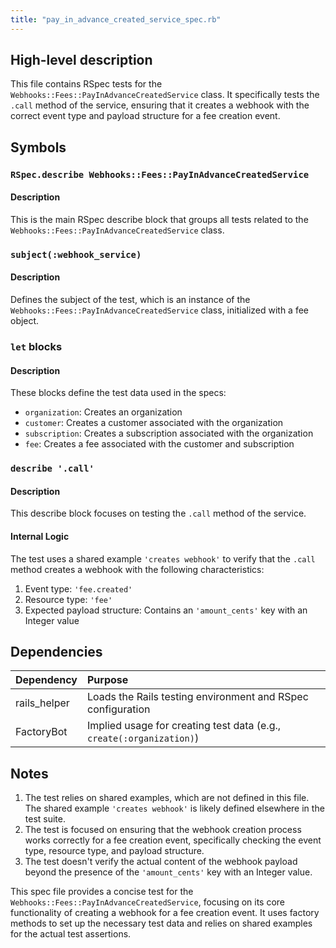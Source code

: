 ```yaml
---
title: "pay_in_advance_created_service_spec.rb"
---
```


## High-level description
This file contains RSpec tests for the `Webhooks::Fees::PayInAdvanceCreatedService` class. It specifically tests the `.call` method of the service, ensuring that it creates a webhook with the correct event type and payload structure for a fee creation event.

## Symbols

### `RSpec.describe Webhooks::Fees::PayInAdvanceCreatedService`
#### Description
This is the main RSpec describe block that groups all tests related to the `Webhooks::Fees::PayInAdvanceCreatedService` class.

### `subject(:webhook_service)`
#### Description
Defines the subject of the test, which is an instance of the `Webhooks::Fees::PayInAdvanceCreatedService` class, initialized with a fee object.

### `let` blocks
#### Description
These blocks define the test data used in the specs:

- `organization`: Creates an organization
- `customer`: Creates a customer associated with the organization
- `subscription`: Creates a subscription associated with the organization
- `fee`: Creates a fee associated with the customer and subscription

### `describe '.call'`
#### Description
This describe block focuses on testing the `.call` method of the service.

#### Internal Logic
The test uses a shared example `'creates webhook'` to verify that the `.call` method creates a webhook with the following characteristics:
1. Event type: `'fee.created'`
2. Resource type: `'fee'`
3. Expected payload structure: Contains an `'amount_cents'` key with an Integer value

## Dependencies
| Dependency | Purpose |
|:-----------|:--------|
| rails_helper | Loads the Rails testing environment and RSpec configuration |
| FactoryBot | Implied usage for creating test data (e.g., `create(:organization)`) |

## Notes
1. The test relies on shared examples, which are not defined in this file. The shared example `'creates webhook'` is likely defined elsewhere in the test suite.
2. The test is focused on ensuring that the webhook creation process works correctly for a fee creation event, specifically checking the event type, resource type, and payload structure.
3. The test doesn't verify the actual content of the webhook payload beyond the presence of the `'amount_cents'` key with an Integer value.

This spec file provides a concise test for the `Webhooks::Fees::PayInAdvanceCreatedService`, focusing on its core functionality of creating a webhook for a fee creation event. It uses factory methods to set up the necessary test data and relies on shared examples for the actual test assertions.